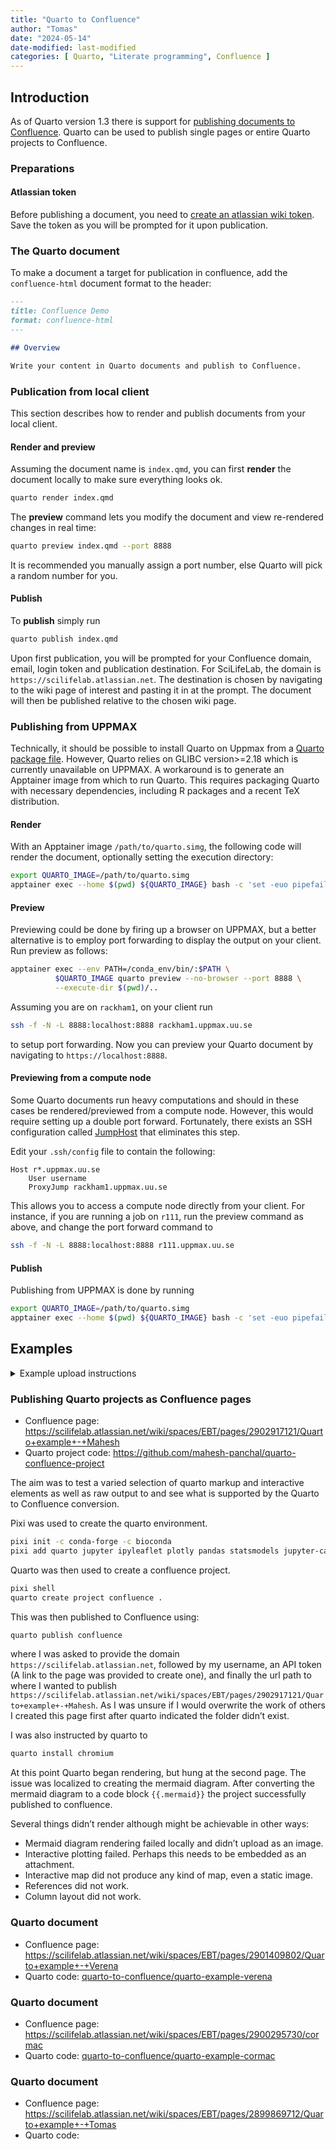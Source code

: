 ```yaml
---
title: "Quarto to Confluence"
author: "Tomas"
date: "2024-05-14"
date-modified: last-modified
categories: [ Quarto, "Literate programming", Confluence ]
---
```


## Introduction

As of Quarto version 1.3 there is support for [publishing documents to
Confluence](https://quarto.org/docs/publishing/confluence.html). 
Quarto can be used to publish single pages or entire Quarto projects to Confluence.

### Preparations

#### Atlassian token

Before publishing a document, you need to [create an atlassian wiki
token](https://id.atlassian.com/manage-profile/security/api-tokens).
Save the token as you will be prompted for it upon publication.

### The Quarto document

To make a document a target for publication in confluence, add
the `confluence-html` document format to the header:

```.markdown
---
title: Confluence Demo
format: confluence-html
---

## Overview

Write your content in Quarto documents and publish to Confluence.

```

### Publication from local client

This section describes how to render and publish documents from your
local client.

#### Render and preview

Assuming the document name is `index.qmd`, you can first **render**
the document locally to make sure everything looks ok.

```.bash
quarto render index.qmd
```

The **preview** command lets you modify the document and view
re-rendered changes in real time:

```.bash
quarto preview index.qmd --port 8888
```

It is recommended you manually assign a port number, else Quarto will
pick a random number for you.

#### Publish

To **publish** simply run

```.bash
quarto publish index.qmd
```

Upon first publication, you will be prompted for your Confluence
domain, email, login token and publication destination. For
SciLifeLab, the domain is `https://scilifelab.atlassian.net`. The
destination is chosen by navigating to the wiki page of interest and
pasting it in at the prompt. The document will then be published
relative to the chosen wiki page.

### Publishing from UPPMAX

Technically, it should be possible to install Quarto on Uppmax from a
[Quarto package file](https://quarto.org/docs/download/). However,
Quarto relies on GLIBC version>=2.18 which is currently unavailable on
UPPMAX. A workaround is to generate an Apptainer image from which to
run Quarto. This requires packaging Quarto with necessary
dependencies, including R packages and a recent TeX distribution.

#### Render

With an Apptainer image `/path/to/quarto.simg`, the following code
will render the document, optionally setting the execution directory:

```.bash
export QUARTO_IMAGE=/path/to/quarto.simg
apptainer exec --home $(pwd) ${QUARTO_IMAGE} bash -c 'set -euo pipefail;  quarto render index.qmd --execute-dir $(pwd)'
```

#### Preview

Previewing could be done by firing up a browser on UPPMAX, but a
better alternative is to employ port forwarding to display the output
on your client. Run preview as follows:

```.bash
apptainer exec --env PATH=/conda_env/bin/:$PATH \
          $QUARTO_IMAGE quarto preview --no-browser --port 8888 \
          --execute-dir $(pwd)/..
```

Assuming you are on `rackham1`, on your client run

```.bash
ssh -f -N -L 8888:localhost:8888 rackham1.uppmax.uu.se
```

to setup port forwarding. Now you can preview your Quarto document by
navigating to `https://localhost:8888`.

#### Previewing from a compute node

Some Quarto documents run heavy computations and should in these cases
be rendered/previewed from a compute node. However, this would require
setting up a double port forward. Fortunately, there exists an SSH
configuration called
[JumpHost](https://en.wikibooks.org/wiki/OpenSSH/Cookbook/Proxies_and_Jump_Hosts)
that eliminates this step.

Edit your `.ssh/config` file to contain the following:

```.ssh-config
Host r*.uppmax.uu.se
    User username
    ProxyJump rackham1.uppmax.uu.se
```

This allows you to access a compute node directly from your client.
For instance, if you are running a job on `r111`, run the preview command as above, and change the port forward command to 

```.bash
ssh -f -N -L 8888:localhost:8888 r111.uppmax.uu.se
```

#### Publish

Publishing from UPPMAX is done by running

```.bash
export QUARTO_IMAGE=/path/to/quarto.simg
apptainer exec --home $(pwd) ${QUARTO_IMAGE} bash -c 'set -euo pipefail;  quarto publish index.qmd --execute-dir $(pwd)'
```

## Examples

<details>
<summary>Example upload instructions</summary>

Use this link when asked where to put you page:
https://scilifelab.atlassian.net/wiki/spaces/EBT/pages/2899836938/Quarto+examples

Give the page a name on this format with your name to make it unique: "Quarto_example-Tomas"

</details>

### Publishing Quarto projects as Confluence pages

- Confluence page: [https://scilifelab.atlassian.net/wiki/spaces/EBT/pages/2902917121/Quarto+example+-+Mahesh](https://scilifelab.atlassian.net/wiki/spaces/EBT/pages/2902917121/Quarto+example+-+Mahesh)
- Quarto project code: [https://github.com/mahesh-panchal/quarto-confluence-project](https://github.com/mahesh-panchal/quarto-confluence-project)

The aim was to test a varied selection of quarto markup and interactive elements as well as raw output to and see what is
supported by the Quarto to Confluence conversion.

Pixi was used to create the quarto environment.

```.bash
pixi init -c conda-forge -c bioconda
pixi add quarto jupyter ipyleaflet plotly pandas statsmodels jupyter-cache
```

Quarto was then used to create a confluence project.

```.bash
pixi shell
quarto create project confluence .
```

This was then published to Confluence using:

```.bash
quarto publish confluence
```

where I was asked to provide the domain `https://scilifelab.atlassian.net`, followed by
my username, an API token (A link to the page was provided to create one), and finally
the url path to where I wanted to publish `https://scilifelab.atlassian.net/wiki/spaces/EBT/pages/2902917121/Quarto+example+-+Mahesh`.
As I was unsure if I would overwrite the work of others I created this page first after 
quarto indicated the folder didn't exist.

I was also instructed by quarto to 
```.bash
quarto install chromium
```

At this point Quarto began rendering, but hung at the second page. The issue 
was localized to creating the mermaid diagram. After converting the
mermaid diagram to a code block `{{.mermaid}}` the project successfully published 
to confluence.

Several things didn't render although might be achievable in other ways:

- Mermaid diagram rendering failed locally and didn't upload as an image.
- Interactive plotting failed. Perhaps this needs to be embedded as an attachment.
- Interactive map did not produce any kind of map, even a static image.
- References did not work.
- Column layout did not work.

### Quarto document 

- Confluence page: [https://scilifelab.atlassian.net/wiki/spaces/EBT/pages/2901409802/Quarto+example+-+Verena](https://scilifelab.atlassian.net/wiki/spaces/EBT/pages/2901409802/Quarto+example+-+Verena)
- Quarto code: [quarto-to-confluence/quarto-example-verena](https://github.com/NBISweden/Training-Tech-shorts/posts/quarto-to-confluence/quarto-example-verena)

### Quarto document 

- Confluence page: [https://scilifelab.atlassian.net/wiki/spaces/EBT/pages/2900295730/cormac](https://scilifelab.atlassian.net/wiki/spaces/EBT/pages/2900295730/cormac)
- Quarto code: [quarto-to-confluence/quarto-example-cormac](https://github.com/NBISweden/Training-Tech-shorts/posts/quarto-to-confluence/quarto-example-cormac)

### Quarto document  

- Confluence page: [https://scilifelab.atlassian.net/wiki/spaces/EBT/pages/2899869712/Quarto+example+-+Tomas](https://scilifelab.atlassian.net/wiki/spaces/EBT/pages/2899869712/Quarto+example+-+Tomas)
- Quarto code:
